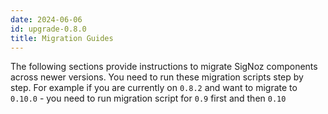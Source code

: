 ```yaml
---
date: 2024-06-06
id: upgrade-0.8.0
title: Migration Guides
---
```


The following sections provide instructions to migrate SigNoz components across newer versions. You need to run these migration scripts step by step. For example if you are currently on `0.8.2` and want to migrate to `0.10.0` - you need to run migration script for `0.9` first and then `0.10`

<DocCardContainer>

<DocCard
    title="📄️ Upgrade to v0.70"
    description=""
    href="/docs/operate/migration/upgrade-0.70"
/>

<DocCard
    title="📄️ Upgrade to v0.64"
    description=""
    href="/docs/operate/migration/upgrade-0.64"
/>

<DocCard
    title="📄️ Upgrade to v0.55"
    description=""
    href="/docs/operate/migration/upgrade-0.55"
/>

<DocCard
    title="📄️ Upgrade to v0.51"
    description=""
    href="/docs/operate/migration/upgrade-0.51"
/>

<DocCard
    title="📄️ Upgrade to v0.49"
    description=""
    href="/docs/operate/migration/upgrade-0.49"
/>

<DocCard
    title="📄️ Upgrade to v0.45"
    description=""
    href="/docs/operate/migration/upgrade-0.45"
/>


<DocCard
    title="📄️ Upgrade to v0.38"
    description=""
    href="/docs/operate/migration/upgrade-0.38"
/>

<DocCard
    title="📄️ Upgrade to v0.36"
    description=""
    href="/docs/operate/migration/upgrade-0.36"
/>

<DocCard
    title="📄️ Upgrade to v0.27"
    description=""
    href="/docs/operate/migration/upgrade-0.27"
/>

<DocCard
    title="📄️ Upgrade to v0.23"
    description=""
    href="/docs/operate/migration/upgrade-0.23"
/>

<DocCard
    title="📄️ Upgrade to v0.19"
    description=""
    href="/docs/operate/migration/upgrade-0.19"
/>

<DocCard
    title="📄️ Upgrade to v0.12"
    description=""
    href="/docs/operate/migration/upgrade-0.12"
/>

<DocCard
    title="📄️ Upgrade to v0.10"
    description=""
    href="/docs/operate/migration/upgrade-0.10"
/>

<DocCard
    title="📄️ Upgrade to v0.9"
    description=""
    href="/docs/operate/migration/upgrade-0.9"
/>

<DocCard
    title="📄️ Upgrade to v0.8.1"
    description=""
    href="/docs/operate/migration/upgrade-0.8.1"
/>

<DocCard
    title="📄️ Upgrade to v0.8.0"
    description=""
    href="/docs/operate/migration/upgrade-0.8.0"
/>
</DocCardContainer>
